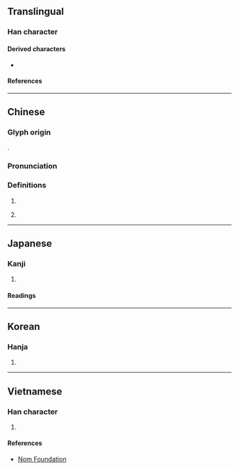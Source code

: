 {{also|慂}}
{{character info}}
==Translingual==

===Han character===
{{Han char|rn=61|rad=心|as=07|sn=11|four=17332|canj=NBP|ids=⿱甬心}}

====Derived characters====
* {{l|mul|[[𨎢]], [[𤹯]]}}

====References====
{{Han ref|kx=0386.180|dkj=10621|dj=0718.180|hdz=42302.060|uh=607F}}

----

==Chinese==
{{zh-forms|alt=慂,惥}}

===Glyph origin===
{{Han etym}}
{{Han compound|甬|心|ls=psc|c1=p|c2=s|t2=heart}}.

===Pronunciation===
{{zh-pron
|m=yǒng
|c=jung2
|mn=ml:ióng/qz:sěng/tw,xm,zz:sēng
|mn_note=ióng - literary; sěng/sēng - vernacular
|mn-t=iong3
|mc=y
|oc=y
|cat=v,a
}}

===Definitions===
{{zh-hanzi}}

# {{zh-used in|慫恿|[[instigate]]; [[incite]]}}
# {{zh-obsolete}} {{zh-alt-form|勇|tr=-|[[brave]]}}

----

==Japanese==

===Kanji===
{{ja-kanji|grade=|rs=心07}}

# {{rfdef|ja|sort=心07}}

====Readings====
{{ja-readings
|on=よう, ゆ, とう, つ
|kun=いさ-む, し-いる, すす-める
|nanori=たけ
}}

----

==Korean==

===Hanja===
{{ko-hanja|hangeul=용|eumhun=|rv=yong|mr=yong|y=yong}}

# {{rfdef|ko|sort=心10}}

----

==Vietnamese==

===Han character===
{{vi-readings|rs=心07|reading=dũng}}

# {{rfdef|vi|sort=心07}}

====References====
* [http://nomfoundation.org/common/nom_details.php?codepoint=607f Nom Foundation]